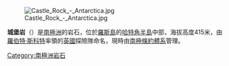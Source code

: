 {{otheruses|城堡岩 (消歧義)}}
{{Unreferenced|time=2018-10-28T23:09:26+00:00}}
[[Image:Castle_Rock_-_Antarctica.jpg|thumb]]

{{Coord|77|48|S|166|46|E|source:GNIS|display=title}}

'''城堡岩'''（{{lang-en|Castle Rock}}）是[[南極洲|南極洲]]的岩石，位於[[羅斯島|羅斯島]]的[[哈特角半島|哈特角半島]]中部，海拔高度415米，由[[羅伯特·斯科特|羅伯特·斯科特]]率領的[[英國|英國]]探險隊命名，現時由[[南極條約體系|南極條約體系]]管理。

{{DEFAULTSORT:Castle Rock}}
[[Category:南極洲岩石|Category:南極洲岩石]]


{{RossIsland-geo-stub}}